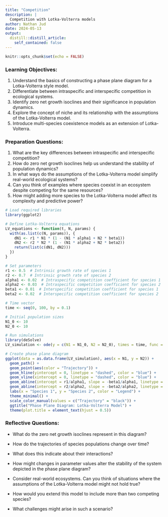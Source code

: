 ```yaml
---
title: "Competition"
description: |
  Competition with Lotka-Volterra models
author: Nathan Jud
date: 2024-05-13
output:
  distill::distill_article:
    self_contained: false
---
```



```r
knitr::opts_chunk$set(echo = FALSE)
```

### Learning Objectives:
1. Understand the basics of constructing a phase plane diagram for a Lotka-Volterra style model.
2. Differentiate between intraspecific and interspecific competition in ecological systems.
3. Identify zero net growth isoclines and their significance in population dynamics.
4. Explore the concept of niche and its relationship with the assumptions of the Lotka-Volterra model.
5. Introduce multi-species coexistence models as an extension of Lotka-Volterra.

### Preparation Questions:
1. What are the key differences between intraspecific and interspecific competition?
2. How do zero net growth isoclines help us understand the stability of population dynamics?
3. In what ways do the assumptions of the Lotka-Volterra model simplify real-world ecological systems?
4. Can you think of examples where species coexist in an ecosystem despite competing for the same resources?
5. How might adding more species to the Lotka-Volterra model affect its complexity and predictive power?

```r
# Load required libraries
library(ggplot2)
```

```r
# Define Lotka-Volterra equations
LV_equations <- function(t, N, params) {
  with(as.list(c(N, params)), {
    dN1 <- r1 * N1 * (1 - (N1 * alpha1 + N2 * beta1))
    dN2 <- r2 * N2 * (1 - (N1 * alpha2 + N2 * beta2))
    return(list(c(dN1, dN2)))
  })
}
```

```r
# Set parameters
r1 <- 0.5  # Intrinsic growth rate of species 1
r2 <- 0.7  # Intrinsic growth rate of species 2
alpha1 <- 0.02  # Intraspecific competition coefficient for species 1
alpha2 <- 0.03  # Intraspecific competition coefficient for species 2
beta1 <- 0.01  # Interspecific competition coefficient for species 1
beta2 <- 0.02  # Interspecific competition coefficient for species 2

# Time vector
time <- seq(0, 100, by = 0.1)

# Initial population sizes
N1_0 <- 10
N2_0 <- 10

# Run simulations
library(deSolve)
LV_simulation <- ode(y = c(N1 = N1_0, N2 = N2_0), times = time, func = LV_equations, parms = c(r1 = r1, r2 = r2, alpha1 = alpha1, alpha2 = alpha2, beta1 = beta1, beta2 = beta2))

# Create phase plane diagram
ggplot(data = as.data.frame(LV_simulation), aes(x = N1, y = N2)) +
  geom_path() +
  geom_point(aes(color = "Trajectory")) +
  geom_hline(yintercept = 0, linetype = "dashed", color = "blue") +
  geom_vline(xintercept = 0, linetype = "dashed", color = "blue") +
  geom_abline(intercept = r1/alpha1, slope = -beta1/alpha1, linetype = "solid", color = "darkred") +
  geom_abline(intercept = r2/alpha2, slope = -beta2/alpha2, linetype = "solid", color = "forestgreen") +
  labs(x = "Species 1", y = "Species 2", color = "Legend") +
  theme_minimal() +
  scale_color_manual(values = c("Trajectory" = "black")) +
  ggtitle("Phase Plane Diagram: Lotka-Volterra Model") +
  theme(plot.title = element_text(hjust = 0.5))
```

### Reflective Questions: 
* What do the zero net growth isoclines represent in this diagram?

* How do the trajectories of species populations change over time? 
* What does this indicate about their interactions?

* How might changes in parameter values alter the stability of the system depicted in the phase plane diagram?

* Consider real-world ecosystems. Can you think of situations where the assumptions of the Lotka-Volterra model might not hold true?

* How would you extend this model to include more than two competing species? 
* What challenges might arise in such a scenario?
